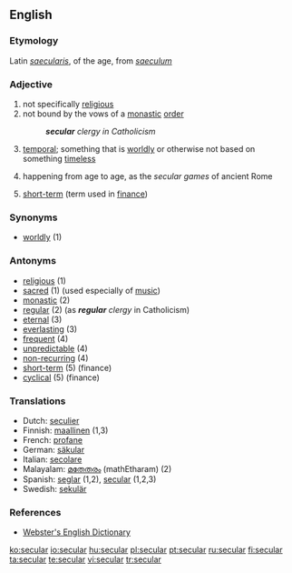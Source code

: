==English==

===Etymology===
Latin ''[[saecularis]]'', of the age, from ''[[saeculum]]''

===Adjective===
{{en-adj}}

# not specifically [[religious]]
# not bound by the vows of a [[monastic]] [[order]]
#:'''''secular''' clergy in Catholicism''
# [[temporal]]; something that is [[worldly]] or otherwise not based on something [[timeless]]
# {{rfd-redundant}} happening from age to age, as the ''secular games'' of ancient Rome
# {{rfv-sense}} [[short-term]] (term used in [[finance]])

===Synonyms===
*[[worldly]] (1)

===Antonyms===
*[[religious]] (1)
*[[sacred]] (1) (used especially of [[music]])
*[[monastic]] (2)
*[[regular]] (2) (as '''''regular''' clergy'' in Catholicism)
*[[eternal]] (3)
*[[everlasting]] (3)
*[[frequent]] (4)
*[[unpredictable]] (4)
*[[non-recurring]] (4)
*[[short-term]] (5) (finance)
*[[cyclical]] (5) (finance)

===Translations===
{{rfc-trans}}

*Dutch: [[seculier]]
*Finnish: [[maallinen]] (1,3)
*French: [[profane]]
*German: [[säkular]]
*Italian: [[secolare]]
*Malayalam: [[മതേതരം]] (mathEtharam) (2)
*Spanish: [[seglar]] (1,2), [[secular]] (1,2,3)
*Swedish: [[sekulär]]

===References===
* [http://www.cs.chalmers.se/~hallgren/wget.cgi?secular Webster's English Dictionary]

[[ko:secular]]
[[io:secular]]
[[hu:secular]]
[[pl:secular]]
[[pt:secular]]
[[ru:secular]]
[[fi:secular]]
[[ta:secular]]
[[te:secular]]
[[vi:secular]]
[[tr:secular]]